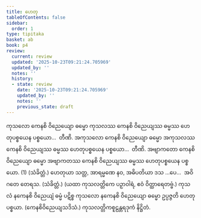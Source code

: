```yaml
---
title: ဟေတု
tableOfContents: false
sidebar:
  order: 1
type: tipitaka
basket: ab
book: p4
review:
  current: review
  updated: '2025-10-23T09:21:24.705969'
  updated_by: ''
  notes: ''
  history:
  - state: review
    date: '2025-10-23T09:21:24.705969'
    updated_by: ''
    notes: ''
    previous_state: draft
---
```



<ReviewStatus review={frontmatter.review} showDetails={true} />

<HypothesisAnnotation frontmatter={frontmatter} />

<DynamicBreadcrumb />

<Division number="46" book="p4" e="ch" v="39" p="577">

<Paragraph number="1217" book="p4">
ကုသလော ကေနစိ ဝိညေယျော ဓမ္မော ကုသလဿ ကေနစိ ဝိညေယျဿ ဓမ္မဿ ဟေတုပစ္စယေန ပစ္စယော…  တီဏိ.
</Paragraph>

<Paragraph number="1218" book="p4">
အကုသလော ကေနစိ ဝိညေယျော ဓမ္မော အကုသလဿ ကေနစိ ဝိညေယျဿ ဓမ္မဿ ဟေတုပစ္စယေန ပစ္စယော…  တီဏိ.
</Paragraph>

<Paragraph number="1219" book="p4">
အဗျာကတော ကေနစိ ဝိညေယျော ဓမ္မော အဗျာကတဿ ကေနစိ ဝိညေယျဿ ဓမ္မဿ ဟေတုပစ္စယေန ပစ္စယော. (1) (သံခိတ္တံ.)
</Paragraph>

</Division>
<Division number="47" book="p4" e="ch" v="39" p="577">

<Paragraph number="1220" book="p4">
ဟေတုယာ သတ္တ, အာရမ္မဏေ နဝ, အဓိပတိယာ ဒသ …ပေ…  အဝိဂတေ တေရသ. (သံခိတ္တံ.)
</Paragraph>

<Paragraph number="1221" book="p4">
(ယထာ ကုသလတ္တိကေ ပဉှာဝါရံ, ဧဝံ ဝိတ္ထာရေတဗ္ဗံ.)
</Paragraph>

</Division>
<Division number="48" book="p4" e="ch" v="39" p="578">

<Paragraph number="1222" book="p4">
ကုသလံ နကေနစိ ဝိညေယျံ ဓမ္မံ ပဋိစ္စ ကုသလော နကေနစိ ဝိညေယျော ဓမ္မော ဥပ္ပဇ္ဇတိ ဟေတုပစ္စယာ. (ကေနစိဝိညေယျသဒိသံ.)

</Paragraph>
</Division>

<Paragraph number="1223" type="center" book="p4">
ကုသလတ္တိကစူဠန္တရဒုကံ နိဋ္ဌိတံ.
</Paragraph>